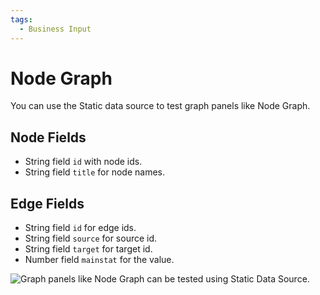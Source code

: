 ```yaml
---
tags:
  - Business Input
---
```



# Node Graph

You can use the Static data source to test graph panels like Node Graph.

## Node Fields

- String field `id` with node ids.
- String field `title` for node names.

## Edge Fields

- String field `id` for edge ids.
- String field `source` for source id.
- String field `target` for target id.
- Number field `mainstat` for the value.

<Image
  title="Graph panels like Node Graph can be tested using Static Data Source."
  src="/img/plugins/business-input/graph.png"
/>
